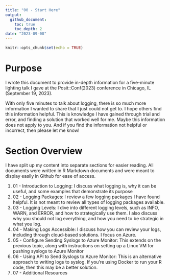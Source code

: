 ```yaml
---
title: "00 - Start Here"
output:
  github_document:
    toc: true
    toc_depth: 2
date: "2023-09-08"
---
```


```r
knitr::opts_chunk$set(echo = TRUE)
```

# Purpose

I wrote this document to provide in-depth information for a five-minute lighting talk I gave at the Posit::Conf(2023) conference in Chicago, IL (September 19, 2023). 

With only five minutes to talk about logging, there is so much more information I wanted to share that I just could not get to. I hope others find this information helpful. This is knowledge I have gained through trial and error, and finding a solution that worked well for me. Maybe this information does not apply to you. And if you find the information not helpful or incorrect, then please let me know! 

# Section Overview

I have split up my content into separate sections for easier reading. All documents were written in R Markdown documents and were meant to display easily in Github for ease of access. 

1. 01 - Introduction to Logging: I discuss what logging is, why it can be useful, and some examples that demonstrate its purpose
1. 02 - Logging Packages: I review a few logging packages I have found helpful. It is not meant to review all types of logging packages available. 
1. 03 - Logging Levels: I dive into different logging levels, such as INFO, WARN, and ERROR, and how to strategically use them. I also discuss why you should not log everything, and how you need to be strategic in what you log. 
1. 04 - Making Logs Accessible: I discuss how you can review your logs, including through cloud-based solutions. I focus on Azure. 
1. 05 - Configure Sending Syslogs to Azure Monitor: This extends on the previous topic, along with instructions on setting up a Linux VM for pushing syslogs to Azure Monitor
1. 06 - Using API to Send Syslogs to Azure Monitor: This is an alternative approach to writing logs to syslog. If you're using Docker to run your R code, then this may be a better solution. 
1. 07 - Additional Resources